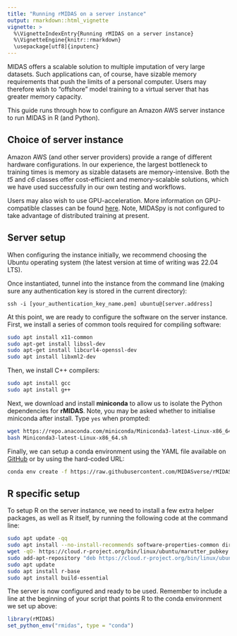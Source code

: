 ```yaml
---
title: "Running rMIDAS on a server instance"
output: rmarkdown::html_vignette
vignette: >
  %\VignetteIndexEntry{Running rMIDAS on a server instance}
  %\VignetteEngine{knitr::rmarkdown}
  \usepackage[utf8]{inputenc}
---
```


MIDAS offers a scalable solution to multiple imputation of very large datasets. Such applications can, of course, have sizable memory requirements that push the limits of a personal computer. Users may therefore wish to "offshore" model training to a virtual server that has greater memory capacity.

This guide runs through how to configure an Amazon AWS server instance to run MIDAS in R (and Python).

## Choice of server instance

Amazon AWS (and other server providers) provide a range of different hardware configurations. In our experience, the largest bottleneck to training times is memory as sizable datasets are memory-intensive. Both the *t5* and *c6* classes offer cost-efficient and memory-scalable solutions, which we have used successfully in our own testing and workflows.

Users may also wish to use GPU-acceleration. More information on GPU-compatible classes can be found [here](https://docs.aws.amazon.com/dlami/latest/devguide/gpu.html). Note, MIDASpy is not configured to take advantage of distributed training at present.

## Server setup

When configuring the instance initially, we recommend choosing the Ubuntu operating system (the latest version at time of writing was 22.04 LTS).

Once instantiated, tunnel into the instance from the command line (making sure any authentication key is stored in the current directory):

`ssh -i [your_authentication_key_name.pem] ubuntu@[server.address]`

At this point, we are ready to configure the software on the server instance. First, we install a series of common tools required for compiling software:

```bash
sudo apt install x11-common
sudo apt-get install libssl-dev
sudo apt-get install libcurl4-openssl-dev
sudo apt install libxml2-dev
```


Then, we install C++ compilers:
```bash
sudo apt install gcc
sudo apt install g++
```

Next, we download and install **miniconda** to allow us to isolate the Python dependencies for **rMIDAS**. Note, you may be asked whether to initialise miniconda after install. Type `yes` when prompted:

```bash
wget https://repo.anaconda.com/miniconda/Miniconda3-latest-Linux-x86_64.sh
bash Miniconda3-latest-Linux-x86_64.sh
```

Finally, we can setup a conda environment using the YAML file available on [GitHub](https://github.com/MIDASverse/rMIDAS) or by using the hard-coded URL:

```bash
conda env create -f https://raw.githubusercontent.com/MIDASverse/rMIDAS/master/rmidas-env.yml
```

## R specific setup

To setup R on the server instance, we need to install a few extra helper packages, as well as R itself, by running the following code at the command line:

```bash
sudo apt update -qq
sudo apt install --no-install-recommends software-properties-common dirmngr
wget -qO- https://cloud.r-project.org/bin/linux/ubuntu/marutter_pubkey.asc | sudo tee -a /etc/apt/trusted.gpg.d/cran_ubuntu_key.asc
sudo add-apt-repository "deb https://cloud.r-project.org/bin/linux/ubuntu $(lsb_release -cs)-cran40/"
sudo apt update
sudo apt install r-base
sudo apt install build-essential
```

The server is now configured and ready to be used. Remember to include a line at the beginning of your script that points R to the conda environment we set up above:

```r
library(rMIDAS)
set_python_env("rmidas", type = "conda")
```




